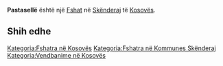 {{Fshat në Kosovës
 | Emri                = Pastasellë
| sqi_D_name = Pastasellë
| sqi_D_FULL_NAME_RO = Pastasellë
| sqi_D_FULL_NAME_ND_RO = Pastaselle
| sqi_D_SORT_NAME_RG = PASTASELLE
| sqi_D_FULL_NAME_RG = Pastasellë
| sqi_D_FULL_NAME_ND_RG = Pastaselle
| sqi_V_name = Pustosellë
| sqi_V_FULL_NAME_RO = Pustosellë
| sqi_V_FULL_NAME_ND_RO = Pustoselle
| sqi_V_SORT_NAME_RG = PUSTOSELLE
| sqi_V_FULL_NAME_RG = Pustosellë
| sqi_V_FULL_NAME_ND_RG = Pustoselle
| srp_N_name = Pusto Selo
| srp_N_FULL_NAME_RO = Pusto Selo
| srp_N_FULL_NAME_ND_RO = Pusto Selo
| srp_N_SORT_NAME_RG = PUSTOSELO
| srp_N_FULL_NAME_RG = Pusto Selo
| srp_N_FULL_NAME_ND_RG = Pusto Selo
| srp_NS_name = Пусто Село
| srp_NS_FULL_NAME_RO = Пусто Село
| srp_NS_FULL_NAME_ND_RO = Пусто Село
| srp_NS_SORT_NAME_RG = ПУСТОСЕЛО
| srp_NS_FULL_NAME_RG = Пусто Село
| srp_NS_FULL_NAME_ND_RG = Пусто Село
| std_V_name = Postoselo
| std_V_FULL_NAME_RO = Postoselo
| std_V_FULL_NAME_ND_RO = Postoselo
| std_V_SORT_NAME_RG = POSTOSELO
| std_V_FULL_NAME_RG = Postoselo
| std_V_FULL_NAME_ND_RG = Postoselo

 | Emri (Rasa dhanore) = 
 | Figura              = 
 | Shteti              = Kosovo
 | Komuna              = Skënderaj
 | Kodi postar         = 
 | Sipërfaqja          = 

 | Popullsia           = 

 | Regj. i popullsisë  = 
 | Dend. e popullsisë  = 
 | Faqja zyrtare       = 
 <!--- Koordinatat ----> 
 | Gjerësia            = 42.451944
 | Gjatësia            = 20.591667
 | Lartësia            = 
}}
'''Pastasellë''' është një [[Fshat]] në [[Skënderaj]] të [[Kosovës]].

<!-- == Gjeografia == -->
<!-- == Historia == -->
<!-- == Demografia == -->
== Shih edhe ==
{{Komuna Skënderaj}}
{{Kosovo-Administrata-Cung}}

[[Kategoria:Fshatra në Kosovës]]
[[Kategoria:Fshatra në Kommunes Skënderaj]]
[[Kategoria:Vendbanime në Kosovës]]